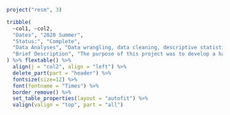 
```r
project("resm", 3)
```

```r
tribble(
  ~col1, ~col2,
  "Dates", "2020 Summer",
  "Status:", "Complete",
  "Data Analyses", "Data wrangling, data cleaning, descriptive statistics, data visualization",
  "Brief Description", "The purpose of this project was to develop a handbook (with contributions from Austin Boyd) useful for ESM students learning R. The handbook was both a reference guide and a didactic tool that takes students through installing R, importing data, data cleaning, data analysis, and data visualization. The online version of the book can be accessed at https://bookdown.org/aschmi11/RESMHandbook/."
) %>% flextable() %>%
  align(j = "col2", align = "left") %>%
  delete_part(part = "header") %>%
  fontsize(size=12) %>%
  font(fontname = "Times") %>%
  border_remove() %>%
  set_table_properties(layout = "autofit") %>%
  valign(valign = "top", part = "all")
```


\newline
